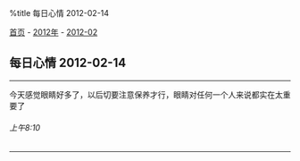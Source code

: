 %title 每日心情 2012-02-14

[[../../../index|首页]] - [[../index|2012年]] - [[index|2012-02]]
==每日心情 2012-02-14==
----
今天感觉眼睛好多了，以后切要注意保养才行，眼睛对任何一个人来说都实在太重要了
======上午8:10======
----
